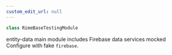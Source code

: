 ```yaml
---
custom_edit_url: null
---
```


```ts
class RimeBaseTestingModule
```

<div>

</div>

entity-data main module includes Firebase data services mocked<br />Configure with fake `firebase`.

